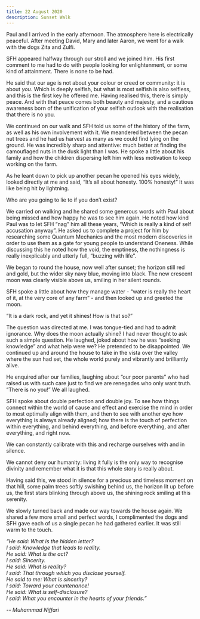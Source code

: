 ```yaml
---
title: 22 August 2020
description: Sunset Walk
---
```


Paul and I arrived in the early afternoon. The atmosphere here is electrically peaceful. After meeting David, Mary and later Aaron, we went for a walk with the dogs Zita and Zulfi.

SFH appeared halfway through our stroll and we joined him. His first comment to me had to do with people looking for enlightenment, or some kind of attainment. There is none to be had. 

He said that our age is not about your colour or creed or community: it is about *you*. Which is deeply selfish, but what is most selfish is also selfless, and this is the first key he offered me. Having realised this, there is simply peace. And with that peace comes both beauty and majesty, and a cautious awareness born of the unification of your selfish outlook with the realisation that there is no you.

We continued on our walk and SFH told us some of the history of the farm, as well as his own involvement with it. We meandered between the pecan nut trees and he had us harvest as many as we could find lying on the ground. He was incredibly sharp and attentive: much better at finding the camouflaged nuts in the dusk light than I was. He spoke a little about his family and how the children dispersing left him with less motivation to keep working on the farm.

As he leant down to pick up another pecan he opened his eyes widely, looked directly at me and said, “It’s all about honesty. 100% honesty!” It was like being hit by lightning.

Who are you going to lie to if you don’t exist?

We carried on walking and he shared some generous words with Paul about being missed and how happy he was to see him again. He noted how kind Paul was to let SFH “nag” him all these years, “Which is really a kind of self accusation anyway”. He asked us to complete a project for him by researching some Quantum Mechanics and the most modern discoveries in order to use them as a gate for young people to understand Oneness. While discussing this he noted how the void, the emptiness, the nothingness is really inexplicably and utterly full, “buzzing with life”.

We began to round the house, now well after sunset; the horizon still red and gold, but the wider sky navy blue, moving into black. The new crescent moon was clearly visible above us, smiling in her silent rounds.

SFH spoke a little about how they manage water - “water is really the heart of it, at the very core of any farm” - and then looked up and greeted the moon. 

“It is a dark rock, and yet it shines! How is that so?”

The question was directed at me. I was tongue-tied and had to admit ignorance. Why does the moon actually shine? I had never thought to ask such a simple question. He laughed, joked about how he was “seeking knowledge” and what help were we? He pretended to be disappointed. We continued up and around the house to take in the vista over the valley where the sun had set, the whole world purely and vibrantly and brilliantly alive.

He enquired after our families, laughing about “our poor parents” who had raised us with such care just to find we are renegades who only want truth. “There is no you!” We all laughed.

SFH spoke about double perfection and double joy. To see how things connect within the world of cause and effect and exercise the mind in order to most optimally align with them, and then to see with another eye how everything is always already aligned; how there is the touch of perfection within everything, and behind everything, and before everything, and after everything, and right now. 

We can constantly calibrate with this and recharge ourselves with and in silence. 

We cannot deny our humanity: living it fully is the only way to recognise divinity and remember what it is that this whole story is really about.

Having said this, we stood in silence for a precious and timeless moment on that hill, some palm trees softly swishing behind us, the horizon lit up before us, the first stars blinking through above us, the shining rock smiling at this serenity.

We slowly turned back and made our way towards the house again. We shared a few more small and perfect words, I complimented the dogs and SFH gave each of us a single pecan he had gathered earlier. It was still warm to the touch.

*“He said: What is the hidden letter? \
I said: Knowledge that leads to reality. \
He said: What is the act? \
I said: Sincerity. \
He said: What is reality? \
I said: That through which you disclose yourself. \
He said to me: What is sincerity? \
I said: Toward your countenance! \
He said: What is self-disclosure? \
I said: What you encounter in the hearts of your friends.”*

*-- Muhammad Niffari*
